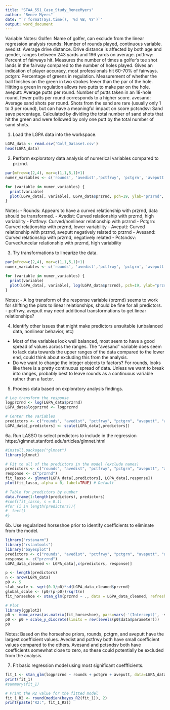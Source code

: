```yaml
---
title: "STAA_551_Case_Study_ReneeMyers"
author: "Renee Myers"
date: "`r format(Sys.time(), '%d %B, %Y')`"
output: word_document
---
```

Variable Notes:
Golfer: Name of golfer, can exclude from the linear regression analysis
rounds: Number of rounds played, continuous variable. 
avedist: Average drive distance. Drive distance is affected by both age and gender, ranges between 243 yards and 196 yards on average. 
pctfrwy: Percent of fairways hit. Measures the number of times a golfer's tee shot lands in the fairway compared to the number of holes played. Gives an indication of player accuracy, most professionals hit 60-70% of fairways. 
pctgrn: Percentage of greens in regulation. Measurement of whether the ball finishes on the green in two strokes fewer than the par of the hole. Hitting a green in regulation allows two putts to make par on the hole.
aveputt: Average putts per round. Number of putts taken in an 18-hole round, fewer putts per round corresponds to a higher score. 
avesand: Average sand shots per round. Shots from the sand are rare (usually only 1 to 3 per round), but can have a meaningful impact on score 
pctsndsv: Sand save percentage. Calculated by dividing the total number of sand shots that hit the green and were followed by only one putt by the total number of sand shots. 

1. Load the LGPA data into the workspace.
```r
LGPA_data <- read.csv('Golf_Dataset.csv')
head(LGPA_data)
```
2. Perform exploratory data analysis of numerical variables compared to przrnd.
```r
par(mfrow=c(2,4), mar=c(1,1,5,1)+1)
numer_variables <- c('rounds', 'avedist','pctfrwy', 'pctgrn', 'aveputt', 'avesand', 'pctsndsv')

for (variable in numer_variables) {
  print(variable)
  plot(LGPA_data[, variable], LGPA_data$przrnd, pch=19, ylab="przrnd", main=variable)
}
```
Notes: 
- Rounds: Appears to have a curved relationship with przrnd, data should be transformed.
- Avedist: Curved relationship with przrnd, high variability
- Pctfrwy: Curved/nonlinear relationship with przrnd
- Pctgrn: Curved relationship with przrnd, lower variability
- Aveputt: Curved relationship with przrnd, aveputt negatively related to przrnd
- Avesand: Curved relationship with przrnd, negatively related
- Pctsndsv: Curved/uncelar relationship with przrnd, high variability

3. Try transformations to linearize the data.
```r
par(mfrow=c(2,4), mar=c(1,1,5,1)+1)
numer_variables <- c('rounds', 'avedist','pctfrwy', 'pctgrn', 'aveputt', 'avesand', 'pctsndsv')

for (variable in numer_variables) {
  print(variable)
  plot(LGPA_data[, variable], log(LGPA_data$przrnd), pch=19, ylab="przrnd", main=variable)
}
```
Notes: 
- A log transform of the response variable (przrnd) seems to work for shifting the plots to linear relationships, should be fine for all predictors.  
- pctfrwy, aveputt may need additional transformations to get linear relationships?

4. Identify other issues that might make predictors unsuitable (unbalanced data, nonlinear behavior, etc)
- Most of the variables look well balanced, most seem to have a good spread of values across the ranges. The "avesand" variable does seem to lack data towards the upper ranges of the data compared to the lower end, could think about excluding this from the analysis. 
- Do we want to change the integer objects to factors? For rounds, looks like there is a pretty continuous spread of data. Unless we want to break into ranges, probably best to leave rounds as a continuous variable rather than a factor. 
5. Process data based on exploratory analysis findings.
```r
# Log transform the response
logprzrnd <- log(LGPA_data$przrnd)
LGPA_data$logprzrnd <- logprzrnd

# Center the variables
predictors <- c("rounds", "avedist", "pctfrwy", "pctgrn", "aveputt", "avesand", "pctsndsv")
LGPA_data[,predictors] <- scale(LGPA_data[,predictors])
```

6a. Run LASSO to select predictors to include in the regression
https://glmnet.stanford.edu/articles/glmnet.html
```r
#install.packages("glmnet")
library(glmnet)

# Fit to all of the predictors in the model (exclude names)
predictors <- c("rounds", "avedist", "pctfrwy", "pctgrn", "aveputt", "avesand", "pctsndsv")
response <- c("przrnd")
fit_lasso <- glmnet(LGPA_data[,predictors], LGPA_data[,response])
plot(fit_lasso, alpha = 0, label=TRUE) # Default

# Table for predictors by number
data.frame(1:length(predictors), predictors)
#coef(fit_lasso, s = 0.1)
#for (i in length(predictors)){
#  text()
#}
```
6b. Use regularized horseshoe prior to identify coefficients to eliminate from the model.
```r
library("rstanarm")
library("rstantools")
library("bayesplot")
predictors <- c("rounds", "avedist", "pctfrwy", "pctgrn", "aveputt", "avesand", "pctsndsv")
response <- c("przrnd")
LGPA_data_cleaned <- LGPA_data[,c(predictors, response)]

p <- length(predictors)
n <- nrow(LGPA_data)
p0 <- 5
slab_scale <- sqrt(0.3/p0)*sd(LGPA_data_cleaned$przrnd)
global_scale <- (p0/(p-p0))/sqrt(n)
fit_horseshoe <- stan_glm(przrnd ~ ., data = LGPA_data_cleaned, refresh=0, prior = hs(global_scale=global_scale, slab_scale=slab_scale))

# Plot
library(ggplot2)
p0 <- mcmc_areas(as.matrix(fit_horseshoe), pars=vars(-'(Intercept)', -sigma), prob_outer=0.95, area_method="scaled height")
p0 <- p0 + scale_y_discrete(limits = rev(levels(p0$data$parameter)))
p0
```
Notes: Based on the horseshoe priors, rounds, pctgrn, and aveputt have the largest coefficient values. Avedist and pctfrwy both have small coefficient values compared to the others. Avesand and pctsndsv both have coefficients somewhat close to zero, so these could potentially be excluded from the analysis. 

7. Fit basic regression model using most significant coeffficients.
```r
fit_1 <- stan_glm(logprzrnd ~ rounds + pctgrn + aveputt, data=LGPA_data, refresh=0)
print(fit_1)
#summary(fit_1)

# Print the R2 value for the fitted model
fit_1_R2 <- round(median(bayes_R2(fit_1)), 2)
print(paste("R2:", fit_1_R2))
```

